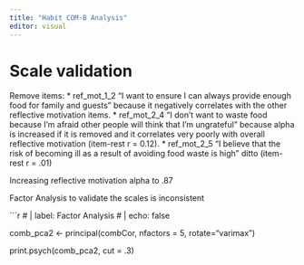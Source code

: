 ```yaml
---
title: "Habit COM-B Analysis"
editor: visual
---
```

# Scale validation
Remove items:
* ref_mot_1_2 "I want to ensure I can always provide enough food for family and guests" because it negatively correlates with the other reflective motivation items.
* ref_mot_2_4 "I don’t want to waste food because I’m afraid other people will think that I’m ungrateful" because alpha is increased if it is removed and it correlates very poorly with overall reflective motivation (item-rest r = 0.12).
* ref_mot_2_5 "I believe that the risk of becoming ill as a result of avoiding food waste is high" ditto (item-rest r = .01)

Increasing reflective motivation alpha to .87

Factor Analysis to validate the scales is inconsistent

```r
# | label: Factor Analysis
# | echo: false

comb_pca2 <- principal(combCor, nfactors = 5, rotate="varimax")

print.psych(comb_pca2, cut = .3)
